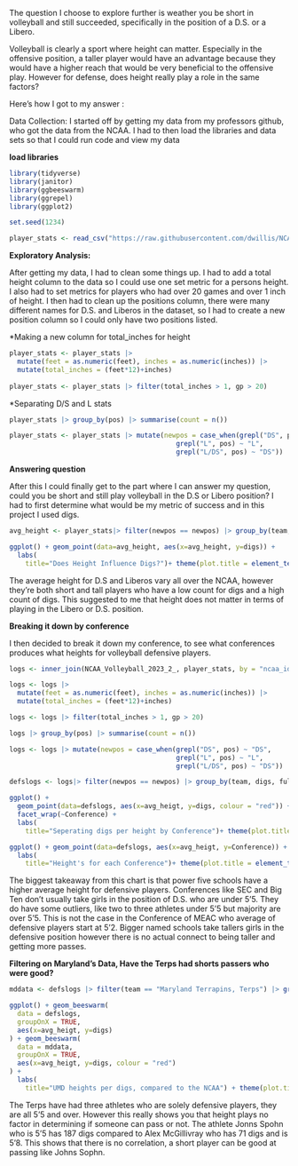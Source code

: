 The question I choose to explore further is weather you be short in volleyball and still succeeded, specifically in the position of a D.S. or a Libero.

Volleyball is clearly a sport where height can matter. Especially in the offensive position, a taller player would have an advantage because they would have a higher reach that would be very beneficial to the offensive play. However for defense, does height really play a role in the same factors?

Here's how I got to my answer :

Data Collection: I started off by getting my data from my professors github, who got the data from the NCAA. I had to then load the libraries and data sets so that I could run code and view my data

**load libraries**

```r
library(tidyverse)
library(janitor)
library(ggbeeswarm)
library(ggrepel)
library(ggplot2)

set.seed(1234)
```

```r

player_stats <- read_csv("https://raw.githubusercontent.com/dwillis/NCAAWomensVolleyballData/refs/heads/main/data/ncaa_womens_volleyball_playerstats_2023.csv")

```

**Exploratory Analysis:**

After getting my data, I had to clean some things up. I had to add a total height column to the data so I could use one set metric for a persons height. I also had to set metrics for players who had over 20 games and over 1 inch of height. I then had to clean up the positions column, there were many different names for D.S. and Liberos in the dataset, so I had to create a new position column so I could only have two positions listed.

\*Making a new column for total_inches for height

```r
player_stats <- player_stats |> 
  mutate(feet = as.numeric(feet), inches = as.numeric(inches)) |>
  mutate(total_inches = (feet*12)+inches)  
  
player_stats <- player_stats |> filter(total_inches > 1, gp > 20)
```

\*Separating D/S and L stats

```r
player_stats |> group_by(pos) |> summarise(count = n())

player_stats <- player_stats |> mutate(newpos = case_when(grepl("DS", pos) ~ "DS",
                                          grepl("L", pos) ~ "L",
                                          grepl("L/DS", pos) ~ "DS"))

```

**Answering question**

After this I could finally get to the part where I can answer my question, could you be short and still play volleyball in the D.S or Libero position? I had to first determine what would be my metric of success and in this project I used digs.

```r
avg_height <- player_stats|> filter(newpos == newpos) |> group_by(team, digs, full_name) |> summarise(avg_height = total_inches) 
```

```r
ggplot() + geom_point(data=avg_height, aes(x=avg_height, y=digs)) + 
  labs(
    title="Does Height Influence Digs?")+ theme(plot.title = element_text(hjust = 0.5))
```

The average height for D.S and Liberos vary all over the NCAA, however they're both short and tall players who have a low count for digs and a high count of digs. This suggested to me that height does not matter in terms of playing in the Libero or D.S. position.

**Breaking it down by conference**

I then decided to break it down my conference, to see what conferences produces what heights for volleyball defensive players.

```r
logs <- inner_join(NCAA_Volleyball_2023_2_, player_stats, by = "ncaa_id")

```

```r
logs <- logs |> 
  mutate(feet = as.numeric(feet), inches = as.numeric(inches)) |>
  mutate(total_inches = (feet*12)+inches)  

logs <- logs |> filter(total_inches > 1, gp > 20)
```

```r
logs |> group_by(pos) |> summarise(count = n())

logs <- logs |> mutate(newpos = case_when(grepl("DS", pos) ~ "DS",
                                          grepl("L", pos) ~ "L",
                                          grepl("L/DS", pos) ~ "DS"))

```

```r
defslogs <- logs|> filter(newpos == newpos) |> group_by(team, digs, full_name, Conference) |> summarise(avg_heigt = total_inches) 
```

```r
ggplot() + 
  geom_point(data=defslogs, aes(x=avg_heigt, y=digs, colour = "red")) +
  facet_wrap(~Conference) + 
  labs(
    title="Seperating digs per height by Conference")+ theme(plot.title = element_text(hjust = 0.5))
```

```r
ggplot() + geom_point(data=defslogs, aes(x=avg_heigt, y=Conference)) + 
  labs(
    title="Height's for each Conference")+ theme(plot.title = element_text(hjust = 0.5))
```

The biggest takeaway from this chart is that power five schools have a higher average height for defensive players. Conferences like SEC and Big Ten don't usually take girls in the position of D.S. who are under 5'5. They do have some outliers, like two to three athletes under 5'5 but majority are over 5'5. This is not the case in the Conference of MEAC who average of defensive players start at 5'2. Bigger named schools take tallers girls in the defensive position however there is no actual connect to being taller and getting more passes.

**Filtering on Maryland's Data, Have the Terps had shorts passers who were good?**

```r
mddata <- defslogs |> filter(team == "Maryland Terrapins, Terps") |> group_by(digs, avg_heigt, full_name) |> summarise(count=n())
```

```r
ggplot() + geom_beeswarm(
  data = defslogs, 
  groupOnX = TRUE,
  aes(x=avg_heigt, y=digs)
) + geom_beeswarm(
  data = mddata, 
  groupOnX = TRUE,
  aes(x=avg_heigt, y=digs, colour = "red")
) + 
  labs(
    title="UMD heights per digs, compared to the NCAA") + theme(plot.title = element_text(hjust = 0.5))
```

The Terps have had three athletes who are solely defensive players, they are all 5'5 and over. However this really shows you that height plays no factor in determining if someone can pass or not. The athlete Jonns Spohn who is 5'5 has 187 digs compared to Alex McGillivray who has 71 digs and is 5'8. This shows that there is no correlation, a short player can be good at passing like Johns Sophn.
